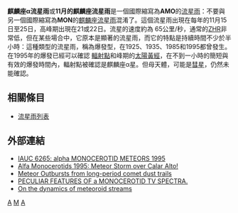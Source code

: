 '''麒麟座α流星雨'''或'''11月的麒麟座流星雨'''是一個國際縮寫為'''AMO'''的[[流星雨|流星雨]]：不要與另一個國際縮寫為'''MON'''的[[12月麒麟座流星雨|麒麟座流星雨]]混淆了。這個流星雨出現在每年的11月15日至25日，高峰期出現在21或22日。流星的速度約為 65公里/秒，通常的[[每小時天頂流星數|ZHR]]非常低，但在某些場合中，它原本是顯著的流星雨，而它的特點是持續時間不少於半小時：這種類型的流星雨，稱為爆發型，在1925、1935、1985和1995都曾發生。在1995年的爆發已經可以確認 [[輻射點|輻射點]]和峰期的[[黃道座標系統|太陽黃經]]，在不到一小時的簡短與有效的爆發時間內，輻射點被確認是麒麟座α星。但母天體，可能是[[彗星|彗星]]，仍然未能確認。

== 相關條目 ==

*[[流星雨列表|流星雨列表]]

== 外部連結 ==

* [http://cfa-www.harvard.edu/iauc/06200/06265.html IAUC 6265: alpha MONOCEROTID METEORS 1995]{{Wayback|url=http://cfa-www.harvard.edu/iauc/06200/06265.html |date=20200528032225 }}
* [http://home.planet.nl/~terkuile/alfamono/1995/amo_mlv.htm Alfa Monocerotids 1995: Meteor Storm over Calar Alto!]{{Wayback|url=http://home.planet.nl/~terkuile/alfamono/1995/amo_mlv.htm |date=20121007012617 }}
* [http://aurigid.seti.org/MSLP.pdf Meteor Outbursts from long-period comet dust trails]{{Wayback|url=http://aurigid.seti.org/MSLP.pdf |date=20110812012052 }}
* [http://www.lpi.usra.edu/meetings/metsoc98/pdf/5034.pdf PECULIAR FEATURES OF a MONOCEROTID TV SPECTRA.]{{Wayback|url=http://www.lpi.usra.edu/meetings/metsoc98/pdf/5034.pdf |date=20121025083335 }}
* [http://www.terrapub.co.jp/journals/EPS/pdf/5006_07/50060555.pdf On the dynamics of meteoroid streams]{{Wayback|url=http://www.terrapub.co.jp/journals/EPS/pdf/5006_07/50060555.pdf |date=20110716025740 }}

{{流星雨}}

[[Category:流星雨|A]]
[[Category:麒麟座|M]]
[[Category:11月份的活動|A]]
